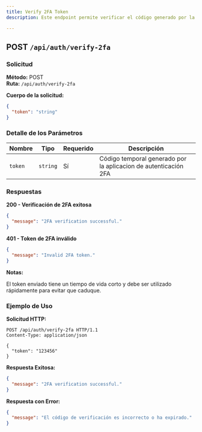 ```yaml
---
title: Verify 2FA Token
description: Este endpoint permite verificar el código generado por la aplicación de autenticación de dos factores (2FA). El token generado por la aplicación de autenticación es enviado para validar la autenticación del usuario.

---
```


## POST `/api/auth/verify-2fa`

### Solicitud

**Método:** POST  
**Ruta:** `/api/auth/verify-2fa`

**Cuerpo de la solicitud:**

```json
{
  "token": "string"
}

```
### Detalle de los Parámetros

| **Nombre**        | **Tipo**  | **Requerido** | **Descripción**                                                |
|-------------------|-----------|---------------|----------------------------------------------------------------|
| `token`           | `string`  | Sí            | Código temporal generado por la aplicacion de autenticación 2FA|

### Respuestas

**200 - Verificación de 2FA exitosa**

```json
{
  "message": "2FA verification successful."
}

```

**401 - Token de 2FA inválido**

```json
{
  "message": "Invalid 2FA token."
}

```

**Notas:**

El token enviado tiene un tiempo de vida corto y debe ser utilizado rápidamente para evitar que caduque.

### Ejemplo de Uso

**Solicitud HTTP:**

```https
POST /api/auth/verify-2fa HTTP/1.1
Content-Type: application/json

{
  "token": "123456"
}

```

**Respuesta Exitosa:**

```json
{
  "message": "2FA verification successful."
}

```

**Respuesta con Error:**

```json
{
  "message": "El código de verificación es incorrecto o ha expirado."
}

```